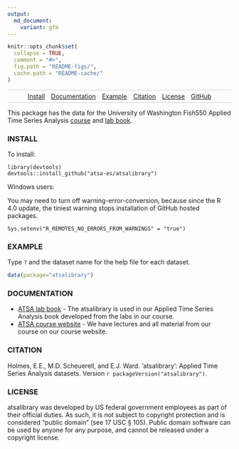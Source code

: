```yaml
---
output:
  md_document:
    variant: gfm
---
```


```r
knitr::opts_chunk$set(
  collapse = TRUE,
  comment = "#>",
  fig.path = "README-figs/",
  cache.path = "README-cache/"
)
```

<link rel="shortcut icon" href="favicon.ico" type="image/x-icon">

<style>
.nav{
    border:1px solid #ccc;
    border-width:1px 0;
    list-style:none;
    margin:0;
    padding:0;
    text-align:center;
}
.nav li{
    display:inline-block;
}
.nav a{
    display:inline-block;
    padding:5px;
}
</style>

<ul class="nav">
  <li><a href="#install">Install</a></li>
  <li><a href="#documentation">Documentation</a></li>
  <li><a href="#example">Example</a></li>
  <li><a href="#citation">Citation</a></li>
  <li><a href="#license">License</a></li>
  <li><a href="https://github.com/atsa-es/atsalibrary">GitHub</a></li>
</ul>

This package has the data for the University of Washington Fish550 Applied Time Series Analysis [course](https://atsa-es.github.io/atsa) and [lab book](https://atsa-es.github.io/atsa-labs).


### INSTALL {#install}

To install:
```
library(devtools)
devtools::install_github("atsa-es/atsalibrary")
```

Windows users:

You may need to turn off warning-error-conversion, because since the R 4.0 update, the tiniest warning stops installation of GitHub hosted packages.
```
Sys.setenv("R_REMOTES_NO_ERRORS_FROM_WARNINGS" = "true")
```

### EXAMPLE {#example}

Type `?` and the dataset name for the help file for each dataset.

```r
data(package="atsalibrary")
```

### DOCUMENTATION {#documentation}

- [ATSA lab book](https://atsa-es.github.io/atsa-labs/) - The atsalibrary is used in our Applied Time Series Analysis book developed from the labs in our course.
- [ATSA course website](https://atsa-es.github.io/atsa/) - We have lectures and all material from our course on our course website.

### CITATION {#citation}

Holmes, E.E., M.D. Scheuerell, and E.J. Ward. 'atsalibrary': Applied Time Series Analysis datasets. Version `r packageVersion("atsalibrary")`.

### LICENSE {#license}

atsalibrary was developed by US federal government employees as part of their official duties. As such, it is not subject to copyright protection and is considered “public domain” (see 17 USC § 105). Public domain software can be used by anyone for any purpose, and cannot be released under a copyright license.